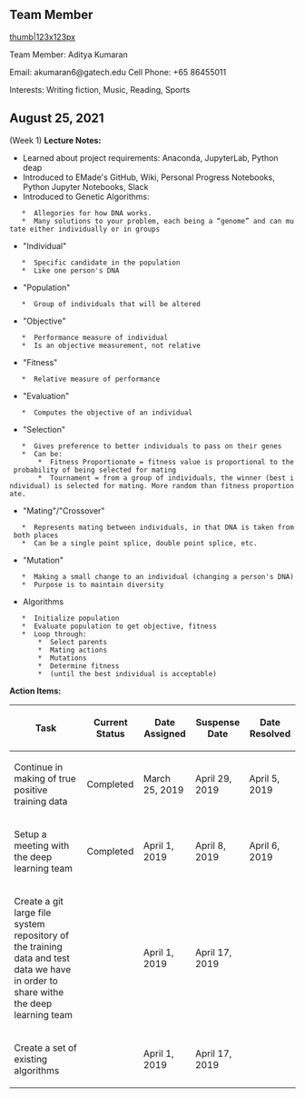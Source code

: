 == Team Member ==
[[files/GeorgiaTechBuzz.jpg|thumb|123x123px]]

Team Member: Aditya Kumaran

Email: akumaran6@gatech.edu
Cell Phone: +65 86455011

Interests: Writing fiction, Music, Reading, Sports


== August 25, 2021 == (Week 1)
'''Lecture Notes:'''
* Learned about project requirements: Anaconda, JupyterLab, Python deap
* Introduced to EMade's GitHub, Wiki, Personal Progress Notebooks, Python Jupyter Notebooks, Slack
* Introduced to Genetic Algorithms:
    *  Allegories for how DNA works.
    *  Many solutions to your problem, each being a “genome” and can mutate either individually or in groups 
* "Individual"
    *  Specific candidate in the population
    *  Like one person's DNA
* "Population"
    *  Group of individuals that will be altered
* "Objective"
    *  Performance measure of individual
    *  Is an objective measurement, not relative
* "Fitness"
    *  Relative measure of performance
* "Evaluation"
    *  Computes the objective of an individual
* "Selection"
    *  Gives preference to better individuals to pass on their genes
    *  Can be:
        *  Fitness Proportionate = fitness value is proportional to the probability of being selected for mating
        *  Tournament = from a group of individuals, the winner (best individual) is selected for mating. More random than fitness proportionate.
* "Mating"/"Crossover"
    *  Represents mating between individuals, in that DNA is taken from both places
    *  Can be a single point splice, double point splice, etc.
* "Mutation"
    *  Making a small change to an individual (changing a person's DNA)
    *  Purpose is to maintain diversity
* Algorithms
    *  Initialize population
    *  Evaluate population to get objective, fitness
    *  Loop through:
        *  Select parents
        *  Mating actions
        *  Mutations
        *  Determine fitness
        *  (until the best individual is acceptable)

'''Action Items:'''
{| class="wikitable"
!Task
!Current Status
!Date Assigned
!Suspense Date
!Date Resolved
|-
|Continue in making of true positive training data
|Completed
|March 25, 2019
|April 29, 2019
|April 5, 2019
|-
|Setup a meeting with the deep learning team
|Completed
|April 1, 2019
|April 8, 2019
|April 6, 2019
|-
|Create a git large file system repository of the training data and test data we have in order to share withe the deep learning team
|
|April 1, 2019
|April 17, 2019
|
|-
|Create a set of existing algorithms
|
|April 1, 2019
|April 17, 2019
|}
